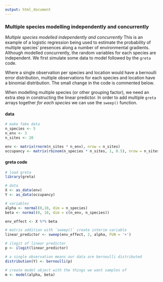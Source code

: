 ```yaml
---
output: html_document
---
```

### Multiple species modelling independently and concurrently

*Multiple species modelled independently and concurrently* This is an example of a logistic regression being used to estimate the probability of multiple species' presences along a number of environmental gradients. Although modelled concurrently, the random variables for each species are independent. We first simulate some data to model followed by the `greta` code.

Where a single observation per species and location would have a bernoulli error distribution, multiple observations for each species and location have a binomial distribution. The small change in the code is commented below.

When modelling multiple species (or other grouping factor), we need an extra step in constructing the linear predictor. In order to add multiple `greta` arrays together *for each species* we can use the `sweep()` function.

#### data
<div class="data">
```r
# make fake data
n_species <- 5
n_env <- 3
n_sites <- 20

env <- matrix(rnorm(n_sites * n_env), nrow = n_sites)
occupancy <- matrix(rbinom(n_species * n_sites, 1, 0.5), nrow = n_sites)
```
</div>

#### greta code
```r
# load greta
library(greta)

# data
X <- as_data(env)
Y <- as_data(occupancy)

# variables
alpha <- normal(0,10, dim = n_species)
beta <- normal(0, 10, dim = c(n_env, n_species))

env_effect <- X %*% beta

# matrix addition with `sweep()` create interim variable
linear_predictor <- sweep(env_effect, 2, alpha, FUN = '+')

# ilogit of linear predictor
p <- ilogit(linear_predictor)

# a single observation means our data are bernoulli distributed
distribution(Y) <- bernoulli(p)

# create model object with the things we want samples of
m <- model(alpha, beta)
```

